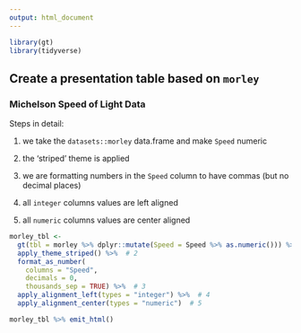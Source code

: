 ```yaml
---
output: html_document
---
```


```r
library(gt)
library(tidyverse)
```


## Create a presentation table based on `morley`

### Michelson Speed of Light Data

Steps in detail:

 1. we take the `datasets::morley` data.frame and make `Speed` numeric
 
 2. the 'striped' theme is applied
 
 3. we are formatting numbers in the `Speed` column to have commas (but no decimal places)
 
 4. all `integer` columns values are left aligned
 
 5. all `numeric` columns values are center aligned

```r
morley_tbl <-
  gt(tbl = morley %>% dplyr::mutate(Speed = Speed %>% as.numeric())) %>%  # 1
  apply_theme_striped() %>%  # 2
  format_as_number(
    columns = "Speed",
    decimals = 0,
    thousands_sep = TRUE) %>%  # 3
  apply_alignment_left(types = "integer") %>%  # 4
  apply_alignment_center(types = "numeric")  # 5
```

```r
morley_tbl %>% emit_html()
```
